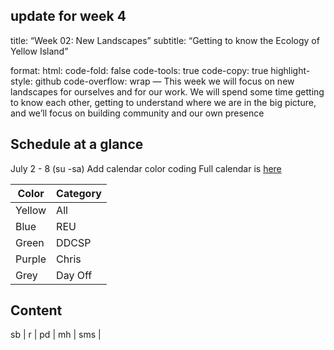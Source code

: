 update for week 4 
---
title: "Week 02: New Landscapes"
subtitle: "Getting to know the Ecology of Yellow Island"

format:
  html:
    code-fold: false
    code-tools: true
    code-copy: true
    highlight-style: github
    code-overflow: wrap
---
This week we will focus on new landscapes for ourselves and for our work. We will spend some time getting to know each other, getting to understand where we are in the big picture, and we'll focus on building community and our own presence 

## Schedule at a glance  
July 2 - 8 (su -sa)
Add calendar color coding
Full calendar is [here](https://calendar.google.com/calendar/u/0?cid=Y2xhc3Nyb29tMTA0NzQ5OTc5MDE2MTE0NTI2MDYzQGdyb3VwLmNhbGVuZGFyLmdvb2dsZS5jb20)  
  
| Color | Category |
|-------|----------|
| Yellow | All |
| Blue | REU |
| Green | DDCSP |
| Purple | Chris |
| Grey | Day Off |


## Content
| sb | r | pd | mh | sms |
